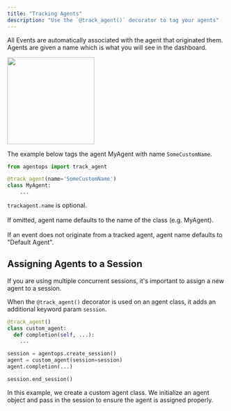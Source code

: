 ```yaml
---
title: "Tracking Agents"
description: "Use the `@track_agent()` decorator to tag your agents"
---
```


All Events are automatically associated with the agent that originated them. Agents are given a name which is what you will see in the dashboard.

<Frame type="glass" caption="This event is labeled with the name of the Agent that originated it">
  <img height="200" src="/images/agent-name.png" />
</Frame>

The example below tags the agent MyAgent with name `SomeCustomName`.

```python python
from agentops import track_agent

@track_agent(name='SomeCustomName')
class MyAgent:
    ...
```

`trackagent.name` is optional. <br></br>
If omitted, agent name defaults to the name of the class (e.g. MyAgent). <br></br>
If an event does not originate from a tracked agent, agent name defaults to "Default Agent".


## Assigning Agents to a Session
If you are using multiple concurrent sessions, it's important to assign a new agent to a session.

When the `@track_agent()` decorator is used on an agent class, it adds an additional keyword param `session`.

```python
@track_agent()
class custom_agent:
  def completion(self, ...):
    ...

session = agentops.create_session()
agent = custom_agent(session=session)
agent.completion(...)

session.end_session()
```

In this example, we create a custom agent class. We initialize an agent object and pass in the session to ensure the agent is assigned properly.

<script type="module" src="/scripts/github_stars.js"></script>
<script type="module" src="/scripts/adjust_api_dynamically.js"></script>